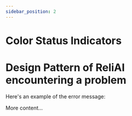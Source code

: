 ```yaml
---
sidebar_position: 2
---
```


# Color Status Indicators


# Design Pattern of ReliAI encountering a problem

Here's an example of the error message:

<ErrorMessage message="ReliAI has encountered a problem" />

More content...